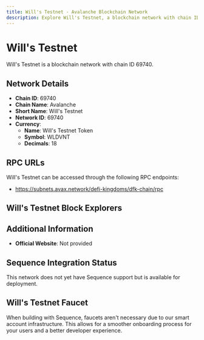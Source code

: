 ```yaml
--- 
title: Will's Testnet - Avalanche Blockchain Network
description: Explore Will's Testnet, a blockchain network with chain ID 69740. Learn about its native currency, Will's Testnet Token, and how to interact with the network.
---
```


# Will's Testnet

Will's Testnet is a blockchain network with chain ID 69740.

## Network Details

- **Chain ID**: 69740
- **Chain Name**: Avalanche
- **Short Name**: Will's Testnet
- **Network ID**: 69740
- **Currency**: 
  - **Name**: Will's Testnet Token
  - **Symbol**: WLDVNT
  - **Decimals**: 18

## RPC URLs

Will's Testnet can be accessed through the following RPC endpoints:

- https://subnets.avax.network/defi-kingdoms/dfk-chain/rpc

## Will's Testnet Block Explorers



## Additional Information

- **Official Website**: Not provided

## Sequence Integration Status

This network does not yet have Sequence support but is available for deployment.

## Will's Testnet Faucet

When building with Sequence, faucets aren't necessary due to our smart account infrastructure. This allows for a smoother onboarding process for your users and a better developer experience.
